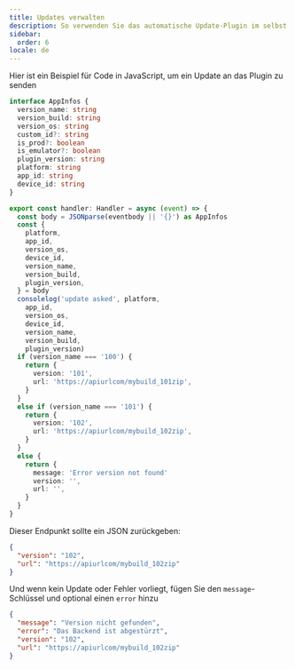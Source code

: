 ```yaml
---
title: Updates verwalten
description: So verwenden Sie das automatische Update-Plugin im selbst gehosteten Modus
sidebar:
  order: 6
locale: de
---
```


Hier ist ein Beispiel für Code in JavaScript, um ein Update an das Plugin zu senden

```typescript
interface AppInfos {
  version_name: string
  version_build: string
  version_os: string
  custom_id?: string
  is_prod?: boolean
  is_emulator?: boolean
  plugin_version: string
  platform: string
  app_id: string
  device_id: string
}

export const handler: Handler = async (event) => {
  const body = JSONparse(eventbody || '{}') as AppInfos
  const {
    platform,
    app_id,
    version_os,
    device_id,
    version_name,
    version_build,
    plugin_version,
  } = body
  consolelog('update asked', platform,
    app_id,
    version_os,
    device_id,
    version_name,
    version_build,
    plugin_version)
  if (version_name === '100') {
    return {
      version: '101',
      url: 'https://apiurlcom/mybuild_101zip',
    }
  }
  else if (version_name === '101') {
    return {
      version: '102',
      url: 'https://apiurlcom/mybuild_102zip',
    }
  }
  else {
    return {
      message: 'Error version not found'
      version: '',
      url: '',
    }
  }
}
```

Dieser Endpunkt sollte ein JSON zurückgeben:

```json
{
  "version": "102",
  "url": "https://apiurlcom/mybuild_102zip"
}
```

Und wenn kein Update oder Fehler vorliegt, fügen Sie den `message`-Schlüssel und optional einen `error` hinzu

```json
{
  "message": "Version nicht gefunden",
  "error": "Das Backend ist abgestürzt",
  "version": "102",
  "url": "https://apiurlcom/mybuild_102zip"
}
```